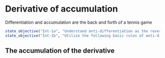# Derivative of accumulation

::: {.chapterintro }

Differentiation and accumulation are the back and forth of a tennis game

:::

:::{.objectives}
```r
state_objective("Int-1a", "Understand anti-differentiation as the reverse process of differentiation.")
state_objective("Int-1b", "Utilize the following basic rules of anti-differentiation to find the anti-derivatives of the basic modeling functions (MMAC pgs. 632-633): a. Constant;  b. Power-law and the special case of 1/x; c. Exponential; d. Sinusoid")
```
:::



## The accumulation of the derivative
